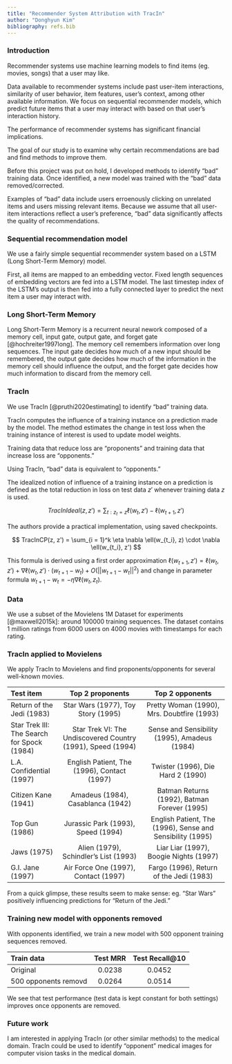 ```yaml
---
title: "Recommender System Attribution with TracIn"
author: "Donghyun Kim"
bibliography: refs.bib
---
```


### Introduction

Recommender systems use machine learning models to find items (eg. movies, songs) that a user may like. 

Data available to recommender systems include past user-item interactions, similarity of user behavior, item features, user's context, among other available information. We focus on sequential recommender models, which predict future items that a user may interact with based on that user's interaction history. 

The performance of recommender systems has significant financial implications. 

The goal of our study is to examine why certain recommendations are bad and find methods to improve them. 

Before this project was put on hold, I developed methods to identify "bad" training data. Once identified, a new model was trained with the "bad" data removed/corrected.

Examples of "bad" data include users erroenously clicking on unrelated items and users missing relevant items. Because we assume that all user-item interactions reflect a user's preference, "bad" data significantly affects the quality of recommendations.   

### Sequential recommendation model

We use a fairly simple sequential recommender system based on a LSTM (Long Short-Term Memory) model. 

First, all items are mapped to an embedding vector. Fixed length sequences of embedding vectors are fed into a LSTM model. The last timestep index of the LSTM's output is then fed into a fully connected layer to predict the next item a user may interact with.    

### Long Short-Term Memory

Long Short-Term Memory is a recurrent neural nework composed of a memory cell, input gate, output gate, and forget gate [@hochreiter1997long]. The memory cell remembers information over long sequences. The input gate decides how much of a new input should be remembered, the output gate decides how much of the information in the memory cell should influence the output, and the forget gate decides how much information to discard from the memory cell.

### TracIn

We use TracIn [@pruthi2020estimating] to identify "bad" training data.

TracIn computes the influence of a training instance on a prediction made by the model. The method estimates the change in test loss when the training instance of interest is used to update model weights.

Training data that reduce loss are "proponents" and training data that increase loss are "opponents." 

Using TracIn, "bad" data is equivalent to "opponents." 

The idealized notion of influence of a training instance on a prediction is defined as the total reduction in loss on test data $z'$ whenever training data $z$ is used.

$$
TracInIdeal(z, z') = \sum_{t: z_t = z} \ell(w_t, z') - \ell(w_{t+1}, z')
$$

The authors provide a practical implementation, using saved checkpoints.

$$
TracInCP(z, z') = \sum_{i = 1}^k \eta \nabla \ell(w_{t_i}, z) \cdot \nabla \ell(w_{t_i}, z')
$$

This formula is derived using a first order approximation $\ell(w_{t+1}, z') = \ell(w_t, z') + \nabla \ell(w_t, z') \cdot (w_{t+1} - w_t) + O(||w_{t+1} - w_t||^2)$ and change in parameter formula $w_{t+1} - w_t = -\eta \nabla \ell(w_t, z_t)$.

### Data

We use a subset of the Movielens 1M Dataset for experiments [@maxwell2015k]: around 100000 training sequences. The dataset contains 1 million ratings from 6000 users on 4000 movies with timestamps for each rating.

### TracIn applied to Movielens

We apply TracIn to Movielens and find proponents/opponents for several well-known movies. 

| Test item              | Top 2 proponents | Top 2 opponents |
| :----- | :--------: |:--------: |
| Return of the Jedi (1983)        |   Star Wars (1977), Toy Story (1995)   | Pretty Woman (1990), Mrs. Doubtfire (1993) |
| Star Trek III: The Search for Spock (1984)           |   Star Trek VI: The Undiscovered Country (1991), Speed (1994)  | Sense and Sensibility (1995), Amadeus (1984) |
| L.A. Confidential (1997)    |  English Patient, The (1996), Contact (1997) | Twister (1996), Die Hard 2 (1990) |
| Citizen Kane (1941) |  Amadeus (1984), Casablanca (1942) | Batman Returns (1992), Batman Forever (1995) |
| Top Gun (1986) |  Jurassic Park (1993), Speed (1994)  | English Patient, The (1996), Sense and Sensibility (1995) |
| Jaws (1975) |  Alien (1979), Schindler's List (1993)  | Liar Liar (1997), Boogie Nights (1997) |
| G.I. Jane (1997) |  Air Force One (1997), Contact (1997)   | Fargo (1996), Return of the Jedi (1983) |

From a quick glimpse, these results seem to make sense: eg. "Star Wars" positively influencing predictions for "Return of the Jedi."

### Training new model with opponents removed 

With opponents identified, we train a new model with 500 opponent training sequences removed.

| Train data              | Test MRR | Test Recall@10 |
| :----- | :------: | :------: |
| Original        |   0.0238   | 0.0452 |
| 500 opponents removd           |   0.0264   | 0.0514 |

We see that test performance (test data is kept constant for both settings) improves once opponents are removed.

### Future work

I am interested in applying TracIn (or other similar methods) to the medical domain. TracIn could be used to identify "opponent" medical images for computer vision tasks in the medical domain.
